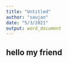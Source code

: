 ```yaml
---
title: "Untitled"
author: "saujan"
date: "5/3/2021"
output: word_document
---
```

## hello my friend
